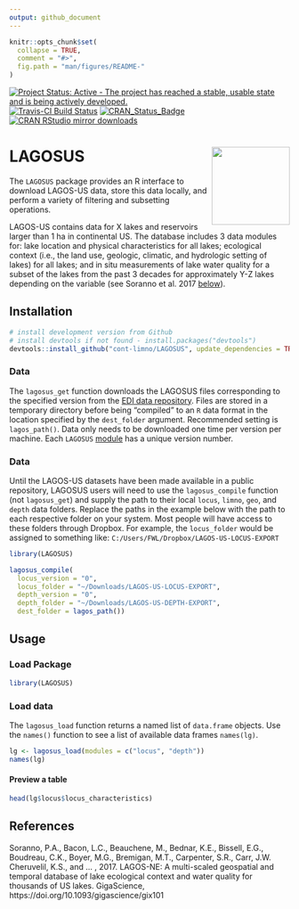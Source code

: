 ```yaml
---
output: github_document
---
```


<!-- README.md is generated from README.Rmd. Please edit that file -->

```r
knitr::opts_chunk$set(
  collapse = TRUE,
  comment = "#>",
  fig.path = "man/figures/README-"
)
```

[![Project Status: Active - The project has reached a stable, usable state and is being actively developed.](http://www.repostatus.org/badges/latest/active.svg)](http://www.repostatus.org/#active) [![Travis-CI Build Status](https://travis-ci.org/cont-limno/LAGOSUS.svg?branch=master)](https://travis-ci.org/cont-limno/LAGOSUS) [![CRAN\_Status\_Badge](http://www.r-pkg.org/badges/version/LAGOSUS)](https://cran.r-project.org/package=LAGOSUS) [![CRAN RStudio mirror downloads](http://cranlogs.r-pkg.org/badges/LAGOSUS)](https://cran.r-project.org/package=LAGOSUS)

# LAGOSUS <img src="man/figures/logo.png" align="right" height=140/>

The `LAGOSUS` package provides an R interface to download LAGOS-US data, store this data locally, and perform a variety of filtering and subsetting operations.

LAGOS-US contains data for X lakes and reservoirs larger than 1 ha in continental US. The database includes 3 data modules for: lake location and physical characteristics for all lakes; ecological context (i.e., the land use, geologic, climatic, and hydrologic setting of lakes) for all lakes; and in situ measurements of lake water quality for a subset of the lakes from the past 3 decades for approximately Y-Z lakes depending on the variable (see Soranno et al. 2017 [below](https://github.com/cont-limno/LAGOSUS#references)).

## Installation

```r
# install development version from Github
# install devtools if not found - install.packages("devtools")
devtools::install_github("cont-limno/LAGOSUS", update_dependencies = TRUE)
```
 
### Data

The `lagosus_get` function downloads the LAGOSUS files corresponding to the specified version from the [EDI data repository](https://portal.edirepository.org/nis/home.jsp). Files are stored in a temporary directory before being "compiled" to an `R` data format in the location specified by the `dest_folder` argument. Recommended setting is `lagos_path()`. Data only needs to be downloaded one time per version per machine. Each `LAGOSUS` [module](https://cont-limno.github.io/LAGOSUS/articles/lagosus_structure.html) has a unique version number. 

### Data

Until the LAGOS-US datasets have been made available in a public repository, LAGOSUS users will need to use the `lagosus_compile` function (not `lagosus_get`) and supply the path to their local `locus`, `limno`, `geo`, and `depth` data folders. Replace the paths in the example below with the path to each respective folder on your system. Most people will have access to these folders through Dropbox. For example, the `locus_folder` would be assigned to something like: `C:/Users/FWL/Dropbox/LAGOS-US-LOCUS-EXPORT`

```r
library(LAGOSUS)

lagosus_compile(
  locus_version = "0",
  locus_folder = "~/Downloads/LAGOS-US-LOCUS-EXPORT",
  depth_version = "0",
  depth_folder = "~/Downloads/LAGOS-US-DEPTH-EXPORT", 
  dest_folder = lagos_path())
```

## Usage

### Load Package

```r
library(LAGOSUS)
```

### Load data

The `lagosus_load` function returns a named list of `data.frame` objects. Use the `names()` function to see a list of available data frames `names(lg)`.

```r
lg <- lagosus_load(modules = c("locus", "depth"))
names(lg)
```


<!-- ```{r load_data_cached, eval=FALSE, echo=FALSE} -->
<!-- dt <- readRDS(system.file("lagos_test_subset.rds", package = "LAGOSUS")) -->
<!-- names(dt) -->
<!-- ``` -->

<!-- #### Locate tables containing a variable  -->
<!-- ```{r eval=FALSE} -->
<!-- query_lagos_names("secchi") -->
<!-- ``` -->

<!-- ```{r echo=FALSE, eval=FALSE} -->
<!-- query_lagos_names("secchi", dt = dt) -->
<!-- ``` -->

#### Preview a table

```r
head(lg$locus$locus_characteristics)
```

<!-- #### Preview a specific lake -->

<!-- ```{r lake_info, eval = FALSE} -->
<!-- lake_info(name = "Pine Lake", state = "Iowa") -->
<!-- # or using a lagoslakeid -->
<!-- # lake_info(lagoslakeid = 4389) -->
<!-- ``` -->

<!-- ```{r lake_info_cached, echo = FALSE, eval=FALSE} -->
<!-- lake_info(name = "Pine Lake", state = "Iowa", dt = dt) -->
<!-- ``` -->

<!-- #### Read table metadata -->

<!-- ```{r load printr, echo=FALSE,message=FALSE,results='hide', eval=FALSE} -->
<!-- loadNamespace("printr") -->
<!-- ``` -->

<!-- ```{r Read metadata for individual tables, eval=FALSE} -->
<!-- help.search("datasets", package = "LAGOSUS") -->
<!-- ``` -->

<!-- ```{r unload printr, echo=FALSE, eval=FALSE} -->
<!-- unloadNamespace("printr") -->
<!-- ``` -->

<!-- ### Select data -->

<!-- `lagosus_select` is a convenience function whose primary purpose is to provide users with the ability to select subsets of LAGOS tables that correspond to specific keywords (see `LAGOSUS:::keyword_partial_key()` and `LAGOSUS:::keyword_full_key()`). See [here](http://adv-r.had.co.nz/Subsetting.html) for a comprehensive tutorial on generic `data.frame` subsetting. -->

<!-- ```{r demo_select, eval=TRUE, eval=FALSE} -->
<!-- # specific variables -->
<!-- head(lagosus_select(table = "epi_nutr", vars = c("tp", "tn"), dt = dt)) -->
<!-- head(lagosus_select(table = "iws.lulc", vars = c("iws_nlcd2011_pct_95"), dt = dt)) -->

<!-- # categories -->
<!-- head(lagosus_select(table = "locus", categories = "id", dt = dt)) -->
<!-- head(lagosus_select(table = "epi_nutr", categories = "waterquality", dt = dt)) -->
<!-- head(lagosus_select(table = "hu4.chag", categories = "deposition", dt = dt)[,1:4]) -->

<!-- # mix of specific variables and categories -->
<!-- head(lagosus_select(table = "epi_nutr", vars = "programname",  -->
<!--                     categories = c("id", "waterquality"), dt = dt)) -->
<!-- ``` -->

## References

Soranno, P.A., Bacon, L.C., Beauchene, M., Bednar, K.E., Bissell, E.G., Boudreau, C.K., Boyer, M.G., Bremigan, M.T., Carpenter, S.R., Carr, J.W. Cheruvelil, K.S., and ... , 2017. LAGOS-NE: A multi-scaled geospatial and temporal database of lake ecological context and water quality for thousands of US lakes. GigaScience, https://doi.org/10.1093/gigascience/gix101
